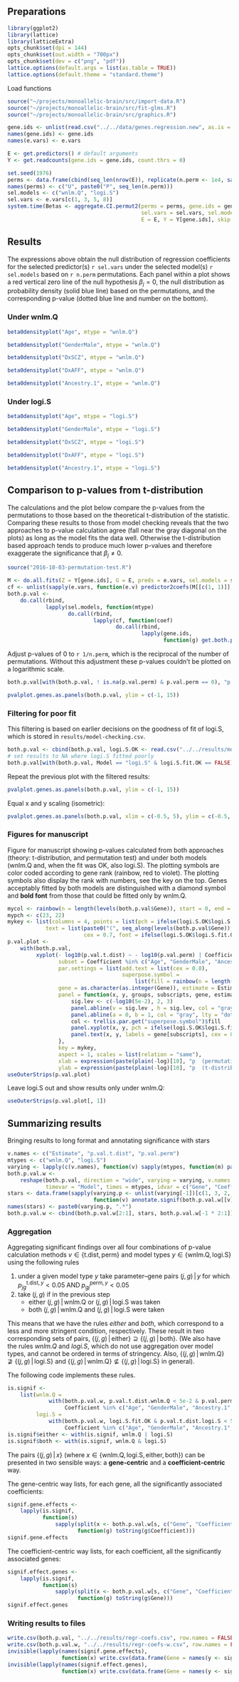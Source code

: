 ## Preparations

```r
library(ggplot2)
library(lattice)
library(latticeExtra)
opts_chunk$set(dpi = 144)
opts_chunk$set(out.width = "700px")
opts_chunk$set(dev = c("png", "pdf"))
lattice.options(default.args = list(as.table = TRUE))
lattice.options(default.theme = "standard.theme")
```

Load functions

```r
source("~/projects/monoallelic-brain/src/import-data.R")
source("~/projects/monoallelic-brain/src/fit-glms.R")
source("~/projects/monoallelic-brain/src/graphics.R")
```

```r
gene.ids <- unlist(read.csv("../../data/genes.regression.new", as.is = TRUE))
names(gene.ids) <- gene.ids
names(e.vars) <- e.vars
```

```r
E <- get.predictors() # default arguments
Y <- get.readcounts(gene.ids = gene.ids, count.thrs = 0)
```

```r
set.seed(1976)
perms <- data.frame(cbind(seq_len(nrow(E)), replicate(n.perm <- 1e4, sample.int(nrow(E)))))
names(perms) <- c("U", paste0("P", seq_len(n.perm)))
sel.models <- c("wnlm.Q", "logi.S")
sel.vars <- e.vars[c(1, 3, 5, 8)]
system.time(Betas <- aggregate.CI.permut2(perms = perms, gene.ids = gene.ids, e.vars = e.vars,
                                          sel.vars = sel.vars, sel.models = sel.models,
                                          E = E, Y = Y[gene.ids], skip.CI = TRUE))
```

## Results

The expressions above obtain the null distribution of regression coefficients for the selected predictor(s) `r sel.vars` under the selected model(s) `r sel.models` based on `r n.perm` permutations.  Each panel within a plot shows a red vertical zero line of the null hypothesis $\beta_j = 0$, the null distribution as probability density (solid blue line) based on the permutations, and the corresponding p-value (dotted blue line and number on the bottom).

### Under wnlm.Q

```r
beta0densityplot("Age", mtype = "wnlm.Q")
```

```r
beta0densityplot("GenderMale", mtype = "wnlm.Q")
```

```r
beta0densityplot("DxSCZ", mtype = "wnlm.Q")
```

```r
beta0densityplot("DxAFF", mtype = "wnlm.Q")
```

```r
beta0densityplot("Ancestry.1", mtype = "wnlm.Q")
```

### Under logi.S

```r
beta0densityplot("Age", mtype = "logi.S")
```

```r
beta0densityplot("GenderMale", mtype = "logi.S")
```

```r
beta0densityplot("DxSCZ", mtype = "logi.S")
```

```r
beta0densityplot("DxAFF", mtype = "logi.S")
```

```r
beta0densityplot("Ancestry.1", mtype = "logi.S")
```

## Comparison to p-values from t-distribution

The calculations and the plot below compare the p-values from the permutations to those based on the theoretical t-distribution of the statistic.  Comparing these results to those from model checking reveals that the two approaches to p-value calculation agree (fall near the gray diagonal on the plots) as long as the model fits the data well.  Otherwise the t-distribution based approach tends to produce much lower p-values and therefore exaggerate the significance that $\beta_j\neq 0$.

```r
source("2016-10-03-permutation-test.R")
```

```r
M <- do.all.fits(Z = Y[gene.ids], G = E, preds = e.vars, sel.models = sel.models)
cf <- unlist(sapply(e.vars, function(e.v) predictor2coefs(M[[c(1, 1)]], e.v)))
both.p.val <-
    do.call(rbind,
            lapply(sel.models, function(mtype)
                   do.call(rbind,
                           lapply(cf, function(coef)
                                  do.call(rbind,
                                          lapply(gene.ids,
                                                 function(g) get.both.p.vals(mtype = mtype, gene = g, coef = coef, M = M, B = Betas)))))))
```

Adjust p-values of 0 to `r 1/n.perm`, which is the reciprocal of the number of permutations.  Without this adjustment these p-values couldn't be plotted on a logarithmic scale.

```r
both.p.val[with(both.p.val, ! is.na(p.val.perm) & p.val.perm == 0), "p.val.perm"] <- 1 / n.perm
```

```r
pvalplot.genes.as.panels(both.p.val, ylim = c(-1, 15))
```

### Filtering for poor fit

This filtering is based on earlier decisions on the goodness of fit of logi.S, which is stored in `results/model-checking.csv`.

```r
both.p.val <- cbind(both.p.val, logi.S.OK <- read.csv("../../results/model-checking.csv", row.names = "gene")["logi.S.fit.OK"])
# set results to NA where logi.S fitted poorly
both.p.val[with(both.p.val, Model == "logi.S" & logi.S.fit.OK == FALSE), c("Estimate", "p.val.t.dist", "p.val.perm")] <- NA
```

Repeat the previous plot with the filtered results:

```r
pvalplot.genes.as.panels(both.p.val, ylim = c(-1, 15))
```

Equal x and y scaling (isometric):

```r
pvalplot.genes.as.panels(both.p.val, xlim = c(-0.5, 5), ylim = c(-0.5, 5))
```

### Figures for manuscript

Figure for manuscript showing p-values calculated from both approaches (theory: t-distribution, and permutation test) and under both models (wnlm.Q and, when the fit was OK, also logi.S).
The plotting symbols are color coded according to gene rank (rainbow, red to violet).  The plotting symbols also display the rank with numbers, see the key on the top.  Genes acceptably fitted by both models are distinguished with a diamond symbol and **bold font** from those that could be fitted only by wnlm.Q.


```r
mycol <- rainbow(n = length(levels(both.p.val$Gene)), start = 0, end = 5 / 6)
mypch <- c(23, 22)
mykey <- list(columns = 4, points = list(pch = ifelse(logi.S.OK$logi.S.fit.OK, mypch[1], mypch[2]), fill = mycol, alpha = 0.5),
            text = list(paste0("(", seq_along(levels(both.p.val$Gene)), ") ", levels(both.p.val$Gene)),
                        cex = 0.7, font = ifelse(logi.S.OK$logi.S.fit.OK, 2, 1)))
p.val.plot <-
    with(both.p.val,
         xyplot(- log10(p.val.t.dist) ~ - log10(p.val.perm) | Coefficient * Model, data = both.p.val, groups = Gene,
                subset = Coefficient %in% c("Age", "GenderMale", "Ancestry.1", "DxSCZ"),
                par.settings = list(add.text = list(cex = 0.8),
                                    superpose.symbol =
                                        list(fill = rainbow(n = length(levels(Gene)), start = 0, end = 5 / 6))),
                gene = as.character(as.integer(Gene)), estimate = Estimate, model = Model,
                panel = function(x, y, groups, subscripts, gene, estimate, ...){
                    sig.lev <- c(-log10(5e-2), 2, 3)
                    panel.abline(v = sig.lev , h = sig.lev, col = "gray")
                    panel.abline(a = 0, b = 1, col = "gray", lty = "dotted")
                    col <- trellis.par.get("superpose.symbol")$fill
                    panel.xyplot(x, y, pch = ifelse(logi.S.OK$logi.S.fit.OK, mypch[1], mypch[2]), fill = col, col = col, cex = 1.5, alpha = 0.5)
                    panel.text(x, y, labels = gene[subscripts], cex = 0.7, font = ifelse(logi.S.OK$logi.S.fit.OK, 2, 1), ...)
                },
                key = mykey,
                aspect = 1, scales = list(relation = "same"),
                xlab = expression(paste(plain(-log)[10], "p  (permutations)")),
                ylab = expression(paste(plain(-log)[10], "p  (t-distribution)"))))
useOuterStrips(p.val.plot)
```

Leave logi.S out and show results only under wnlm.Q:

```r
useOuterStrips(p.val.plot[, 1])
```

## Summarizing results

Bringing results to long format and annotating significance with stars

```r
v.names <- c("Estimate", "p.val.t.dist", "p.val.perm")
mtypes <- c("wnlm.Q", "logi.S")
varying <- lapply(c(v.names), function(v) sapply(mtypes, function(m) paste0(v, ".", m)))
both.p.val.w <-
    reshape(both.p.val, direction = "wide", varying = varying, v.names = v.names,
            timevar = "Model", times = mtypes, idvar = c("Gene", "Coefficient"))
stars <- data.frame(sapply(varying.p <- unlist(varying[-1])[c(1, 3, 2, 4)],
                           function(v) annotate.signif(both.p.val.w[[v]])))
names(stars) <- paste0(varying.p, ".*")
both.p.val.w <- cbind(both.p.val.w[2:1], stars, both.p.val.w[-1 * 2:1])
```

### Aggregation

Aggregating significant findings over all four combinations of p-value calculation methods $v \in \{\mathrm{t.dist}, \mathrm{perm}\}$ and model types $y \in \{\mathrm{wnlm.Q}, \mathrm{logi.S}\}$ using the following rules

1. under a given model type $y$ take parameter--gene pairs $(j,g) \, | \, y$ for which $p_{jg}^{\mathrm{t.dist}, y} < 0.05 \; \mathrm{AND} \;p_{gj}^{\mathrm{perm}, y} < 0.05$
1. take $(j,g)$ if in the previous step
   * either $(j,g) \, | \, \mathrm{wnlm.Q}$ or $(j,g) \, | \, \mathrm{logi.S}$ was taken
   * both $(j,g) \, | \, \mathrm{wnlm.Q}$ and $(j,g) \, | \, \mathrm{logi.S}$ were taken

This means that we have the rules *either* and *both*, which correspond to a less and more stringent condition, respectively.  These result in two corresponding sets of pairs, $\{(j,g) \, | \, \mathrm{either}\} \supseteq \{(j,g) \, | \, \mathrm{both}\}$.  (We also have the rules *wnlm.Q* and *logi.S*, which do not use aggregation over model types, and cannot be ordered in terms of stringency.  Also, $\{(j,g) \, | \, \mathrm{wnlm.Q}\} \nsupseteq \{(j,g) \, | \, \mathrm{logi.S}\}$ and $\{(j,g) \, | \, \mathrm{wnlm.Q}\} \nsubseteq \{(j,g) \, | \, \mathrm{logi.S}\}$ in general).

The following code implements these rules.

```r
is.signif <-
    list(wnlm.Q =
             with(both.p.val.w, p.val.t.dist.wnlm.Q < 5e-2 & p.val.perm.wnlm.Q < 5e-2 &
                  Coefficient %in% c("Age", "GenderMale", "Ancestry.1", "DxSCZ")),
         logi.S =
             with(both.p.val.w, logi.S.fit.OK & p.val.t.dist.logi.S < 5e-2 & p.val.perm.logi.S < 5e-2 &
                  Coefficient %in% c("Age", "GenderMale", "Ancestry.1", "DxSCZ")))
is.signif$either <- with(is.signif, wnlm.Q | logi.S)
is.signif$both <- with(is.signif, wnlm.Q & logi.S)
```

The pairs $\{(j,g) \, | \, x\}$ (where $x \in \{\mathrm{wnlm.Q}, \mathrm{logi.S}, \mathrm{either}, \mathrm{both}\}$) can be presented in two sensible ways: a **gene-centric** and a **coefficient-centric** way.

The gene-centric way lists, for each gene, all the significantly associated coefficients:

```r
signif.gene.effects <-
    lapply(is.signif,
           function(s)
               sapply(split(x <- both.p.val.w[s, c("Gene", "Coefficient")][ with(both.p.val.w[is.signif$either, ], order(Gene, Coefficient)), ], x$Gene, drop = TRUE),
                      function(g) toString(g$Coefficient)))
signif.gene.effects
```

The coefficient-centric way lists, for each coefficient, all the significantly associated genes:

```r
signif.effect.genes <-
    lapply(is.signif,
           function(s)
               sapply(split(x <- both.p.val.w[s, c("Gene", "Coefficient")][ with(both.p.val.w[is.signif$either, ], order(Coefficient, Gene)), ], x$Coefficient, drop = TRUE),
                      function(g) toString(g$Gene)))
signif.effect.genes
```

### Writing results to files

```r
write.csv(both.p.val, "../../results/regr-coefs.csv", row.names = FALSE)
write.csv(both.p.val.w, "../../results/regr-coefs-w.csv", row.names = FALSE)
invisible(lapply(names(signif.gene.effects),
                 function(x) write.csv(data.frame(Gene = names(y <- signif.gene.effects[[x]]), Coefficient = y), file = paste0("../../results/signif-gene-effects-", x, ".csv"), row.names = FALSE)))
invisible(lapply(names(signif.effect.genes),
                 function(x) write.csv(data.frame(Gene = names(y <- signif.effect.genes[[x]]), Coefficient = y), file = paste0("../../results/signif-effect-genes-", x, ".csv"), row.names = FALSE)))
```

